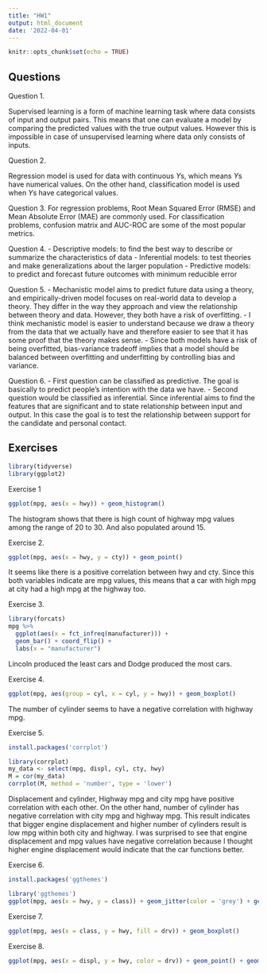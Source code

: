 ```yaml
---
title: "HW1"
output: html_document
date: '2022-04-01'
---
```


```r
knitr::opts_chunk$set(echo = TRUE)
```

## Questions 

Question 1.

Supervised learning is a form of machine learning task where data consists of input and output pairs. This means that one can evaluate a model by comparing the predicted values with the true output values. However this is impossible in case of unsupervised learning where data only consists of inputs.


Question 2.

Regression model is used for data with continuous $Y$s, which means $Y$s have numerical values. On the other hand, classification model is used when $Y$s have categorical values.


Question 3.
For regression problems, Root Mean Squared Error (RMSE) and Mean Absolute Error (MAE) are commonly used. For classification problems, confusion matrix and AUC-ROC are some of the most popular metrics.


Question 4.
- Descriptive models: to find the best way to describe or summarize the characteristics of data
- Inferential models: to test theories and make generalizations about the larger population
- Predictive models: to predict and forecast future outcomes with minimum reducible error


Question 5.
- Mechanistic model aims to predict future data using a theory, and empirically-driven model focuses on real-world data to develop a theory. They differ in the way they approach and view the relationship between theory and data. However, they both have a risk of overfitting. 
- I think mechanistic model is easier to understand because we draw a theory from the data that we actually have and therefore easier to see that it has some proof that the theory makes sense.
- Since both models have a risk of being overfitted, bias-variance tradeoff  implies that a model should be balanced between overfitting and underfitting by controlling bias and variance.


Question 6.
- First question can be classified as predictive. The goal is basically to predict people's intention with the data we have. 
- Second question would be classified as inferential. Since inferential aims to find the features that are significant and to state relationship between input and output. In this case the goal is to test the relationship between support for the candidate and personal contact.


## Exercises

```r
library(tidyverse)
library(ggplot2)
```

Exercise 1

```r
ggplot(mpg, aes(x = hwy)) + geom_histogram()
```
The histogram shows that there is high count of highway mpg values among the range of 20 to 30. And also populated around 15.


Exercise 2.

```r
ggplot(mpg, aes(x = hwy, y = cty)) + geom_point()
```
It seems like there is a positive correlation between hwy and cty. Since this both variables indicate are mpg values, this means that a car with high mpg at city had a high mpg at the highway too. 


Exercise 3.

```r
library(forcats)
mpg %>%
  ggplot(aes(x = fct_infreq(manufacturer))) +
  geom_bar() + coord_flip() + 
  labs(x = "manufacturer")
```
Lincoln produced the least cars and Dodge produced the most cars.


Exercise 4.

```r
ggplot(mpg, aes(group = cyl, x = cyl, y = hwy)) + geom_boxplot()
```
The number of cylinder seems to have a negative correlation with highway mpg.


Exercise 5.

```r
install.packages('corrplot')
```

```r
library(corrplot)
my_data <- select(mpg, displ, cyl, cty, hwy)
M = cor(my_data)
corrplot(M, method = 'number', type = 'lower')
```
Displacement and cylinder, Highway mpg and city mpg have positive correlation with each other. On the other hand, number of cylinder has negative correlation with city mpg and highway mpg. This result indicates that bigger engine displacement and higher number of cylinders result is low mpg within both city and highway. I was surprised to see that engine displacement and mpg values have negative correlation because I thought higher engine displacement would indicate that the car functions better.


Exercise 6.

```r
install.packages('ggthemes')
```

```r
library('ggthemes')
ggplot(mpg, aes(x = hwy, y = class)) + geom_jitter(color = 'grey') + geom_boxplot(fill = NA) + labs(x = 'Highway MPG', y = 'Veichle Class') + theme(panel.grid.major = element_line(colour = 'grey')) + theme(panel.background = element_rect(fill = "white", colour = "grey")) + theme(panel.border = element_rect(colour = 'white', fill = NA)) + theme(axis.ticks = element_blank()) + theme(axis.line.x = element_line(size = 1, colour = "black"))
```

Exercise 7.

```r
ggplot(mpg, aes(x = class, y = hwy, fill = drv)) + geom_boxplot()
```

Exercise 8.

```r
ggplot(mpg, aes(x = displ, y = hwy, color = drv)) + geom_point() + geom_smooth(aes(linetype = drv), color = 'blue', se = FALSE)
```
